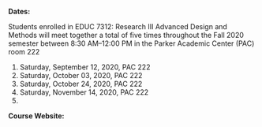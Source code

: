 **Dates:** 

Students enrolled in EDUC 7312: Research III Advanced Design and Methods will meet together a total of five times throughout the Fall 2020 semester between 8:30 AM--12:00 PM in the Parker Academic Center (PAC) room 222
  
  1. Saturday, September 12, 2020, PAC 222
  2. Saturday, October 03, 2020, PAC 222
  3. Saturday, October 24, 2020, PAC 222
  4. Saturday, November 14, 2020, PAC 222
  5. \color{purple}{\bf{Saturday, December 05, 2020 (written qualifying exam), PAC TBD}}

<!-- LOCATION -->
<!-- **Location:** PAC 222 & 224   -->
**Course Website:** \texttt{\href{https://mycourses.umhb.edu/courses/23599}{myCourses}}